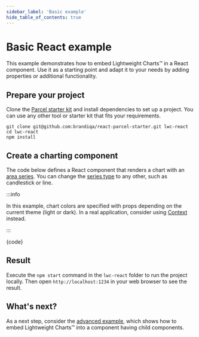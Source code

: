 ```yaml
---
sidebar_label: 'Basic example'
hide_table_of_contents: true
---
```


# Basic React example

This example demonstrates how to embed Lightweight Charts™ in a React component. Use it as a starting point and adapt it to your needs by adding properties or additional functionality.

## Prepare your project

Clone the [Parcel starter kit](https://github.com/brandiqa/react-parcel-starter) and install dependencies to set up a project. You can use any other tool or starter kit that fits your requirements.

```console
git clone git@github.com:brandiqa/react-parcel-starter.git lwc-react
cd lwc-react
npm install
```

## Create a charting component

The code below defines a React component that renders a chart with an [area series](/docs/series-types#area). You can change the [series type](/docs/series-types) to any other, such as candlestick or line.

:::info

In this example, chart colors are specified with props depending on the current theme (light or dark). In a real application, consider using [Context](https://react.dev/learn/passing-data-deeply-with-context) instead.

:::


<CodeBlock replaceThemeConstants className="language-jsx">{code}</CodeBlock>

## Result

Execute the `npm start` command in the `lwc-react` folder to run the project locally. Then open `http://localhost:1234` in your web browser to see the result.


<div className={styles.ChartContainer}>
    <ThemedChart ChartComponent={App}/>
</div>

## What's next?

As a next step, consider the [advanced example](./advanced), which shows how to embed Lightweight Charts™ into a component having child components.
